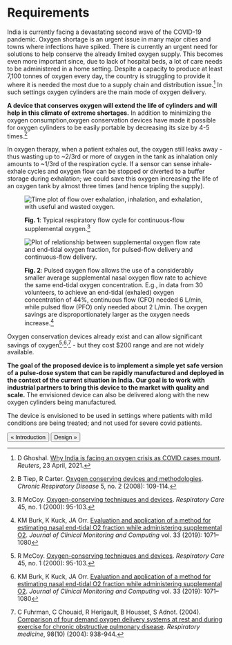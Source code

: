 
# Requirements

India is currently facing a devastating second wave of the COVID-19 pandemic. Oxygen shortage is an urgent issue in many major cities and towns where infections have spiked. There is currently an urgent need for solutions to help conserve the already limited oxygen supply. This becomes even more important since, due to lack of hospital beds, a lot of care needs to be administered in a home setting. Despite a capacity to produce at least 7,100 tonnes of oxygen every day, the country is struggling to provide it where it is needed the most due to a supply chain and distribution issue.[^ghoshal] In such settings oxygen cylinders are the main mode of oxygen delivery.

**A device that conserves oxygen will extend the life of cylinders and will help in this climate of extreme shortages.** In addition to minimizing the oxygen consumption,oxygen conservation devices have made it possible for oxygen cylinders to be easily portable by decreasing its size by 4-5 times.[^tiep]

In oxygen therapy, when a patient exhales out, the oxygen still leaks away - thus wasting up to ~2/3rd or more of oxygen in the tank as inhalation only amounts to ~1/3rd of the respiration cycle. If a sensor can sense inhale-exhale cycles and oxygen flow can be stopped or diverted to a buffer storage during exhalation; we could save this oxygen increasing the life of an oxygen tank by almost three times (and hence tripling the supply).

<figure>

![Time plot of flow over exhalation, inhalation, and exhalation, with useful and wasted oxygen.](/uploads/continuous-flow-respiratory-flow-cycle.png)

<figcaption>

**Fig. 1**: Typical respiratory flow cycle for continuous-flow supplemental oxygen.[^mccoy]

</figcaption>
</figure>

<figure>

![Plot of relationship between supplemental oxygen flow rate and end-tidal oxygen fraction, for pulsed-flow delivery and continuous-flow delivery.](/uploads/pulsed-flow-oxygen-savings.png)

<figcaption>

**Fig. 2**: Pulsed oxygen flow allows the use of a considerably smaller average supplemental nasal oxygen flow rate to achieve the same end-tidal oxygen concentration. E.g., in data from 30 volunteers, to achieve an end-tidal (exhaled) oxygen concentration of 44%, continuous flow (CFO) needed 6 L/min, while pulsed flow (PFO) only needed about 2 L/min. The oxygen savings are disproportionately larger as the oxygen needs increase.[^burk]

</figcaption>
</figure>

Oxygen conservation devices already exist and can allow significant savings of oxygen[^mccoy]<sup>,</sup>[^burk]<sup>,</sup>[^fuhrman] - but they cost $200 range and are not widely available. 

**The goal of the proposed device is to implement a simple yet safe version of a pulse-dose system that can be rapidly manufactured and deployed in the context of the current situation in India. Our goal is to work with industrial partners to bring this device to the market with quality and scale.** The envisioned device can also be delivered along with the new oxygen cylinders being manufactured.

The device is envisioned to be used in settings where patients with mild conditions are being treated; and not used for severe covid patients.

[<Button>&laquo; Introduction</Button>](/) [<Button>Design &raquo;</Button>](design)

[^ghoshal]: D Ghoshal. [Why India is facing an oxygen crisis as COVID cases mount](https://www.reuters.com/world/india/why-india-is-facing-an-oxygen-crisis-covid-cases-mount-2021-04-23/). _Reuters_, 23 April, 2021.
[^tiep]: B Tiep, R Carter. [Oxygen conserving devices and methodologies](https://journals.sagepub.com/doi/abs/10.1177/1479972308090691). _Chronic Respiratory Disease_ 5, no. 2 (2008): 109-114.
[^mccoy]: R McCoy. [Oxygen-conserving techniques and devices](https://c.aarc.org/marketplace/reference_articles/01.00.0095.pdf). _Respiratory Care_ 45, no. 1 (2000): 95-103.
[^burk]: KM Burk, K Kuck, JA Orr. [Evaluation and application of a method for estimating nasal end-tidal O2 fraction while administering supplemental O2](https://link.springer.com/article/10.1007/s10877-019-00264-5). _Journal of Clinical Monitoring and Computing_ vol. 33 (2019): 1071–1080
[^fuhrman]: C Fuhrman, C Chouaid, R Herigault, B Housset, S Adnot. (2004). [Comparison of four demand oxygen delivery systems at rest and during exercise for chronic obstructive pulmonary disease](https://www.resmedjournal.com/article/S0954-6111(04)00137-4/fulltext). _Respiratory medicine_, 98(10) (2004): 938-944.
